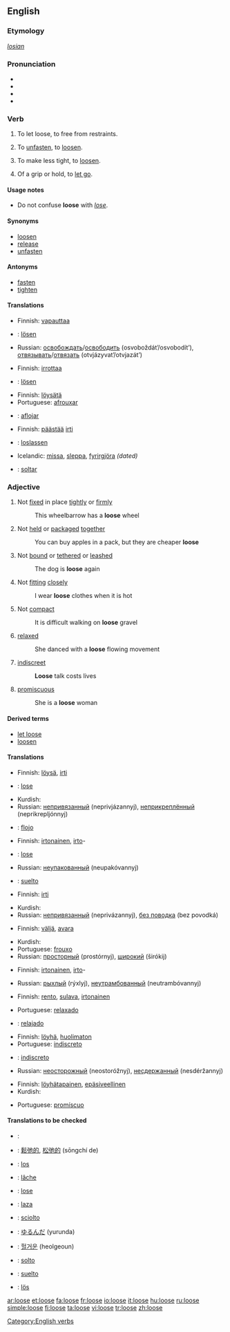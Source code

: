 {{wikipediapl|loose}}
==English==

===Etymology===
{{OE.}} ''[[losian]]''

===Pronunciation===
*{{AHD|/loo͞s/}}
*{{IPA|/luːs/}}
*{{SAMPA|/lu:s/}}
*{{audio|en-us-loose.ogg|Audio (US)}}

===Verb===
[[Category:English verbs]]
{{en-verb|looses|loosing|loosed}}

#{{transitive}} To let loose, to free from restraints.
#{{transitive}} To [[unfasten]], to [[loosen]].
#{{transitive}} To make less tight, to [[loosen]].
#{{intransitive}} Of a grip or hold, to [[let go]].

====Usage notes====
*Do not confuse '''loose''' with ''[[lose]]''.

====Synonyms====
*[[loosen]]
*[[release]]
*[[unfasten]]

====Antonyms====
*[[fasten]]
*[[tighten]]

====Translations====
{{trans-top|to let loose}}
*Finnish: [[vapauttaa]]
*{{de}}: [[lösen]]
*Russian: [[освобождать]]/[[освободить]] (osvoboždát’/osvobodít’), [[отвязывать]]/[[отвязать]] (otvjázyvat’/otvjazát’)
{{trans-bottom}}

{{trans-top|to unfasten}}
*Finnish: [[irrottaa]]
*{{de}}: [[lösen]]
{{trans-bottom}}

{{trans-top|to make less tight}}
*Finnish: [[löysätä]]
*Portuguese: [[afrouxar]]
*{{es}}: [[aflojar]]
{{trans-bottom}}

{{trans-top|to let go}}
*Finnish: [[päästää]] [[irti]]
*{{de}}: [[loslassen]]
*Icelandic: [[missa]], [[sleppa]], [[fyrirgjöra]] ''(dated)''
*{{es}}: [[soltar]]
{{trans-bottom}}

===Adjective===
{{en-adj|loos|er}}

# Not [[fixed]] in place [[tightly]] or [[firmly]]
#: This wheelbarrow has a '''loose''' wheel
# Not [[held]] or [[packaged]] [[together]]
#: You can buy apples in a pack, but they are cheaper '''loose'''
# Not [[bound]] or [[tethered]] or [[leashed]]
#: The dog is '''loose''' again
# Not [[fitting]] [[closely]]
#: I wear '''loose''' clothes when it is hot
# Not [[compact]]
#: It is difficult walking on '''loose''' gravel
# [[relaxed]]
#: She danced with a '''loose''' flowing movement
# [[indiscreet]]
#: '''Loose''' talk costs lives
#{{dated}} [[promiscuous]]
#: She is a '''loose''' woman

====Derived terms====
*[[let loose]]
*[[loosen]]

====Translations====
{{trans-top|not fixed tightly}}
*Finnish: [[löysä]], [[irti]]
{{trans-mid}}
*{{de}}: [[lose]]
*Kurdish: {{KUchar|[[شل]]}}
*Russian: [[непривязанный]] (neprivjázannyj), [[неприкреплённый]] (neprikrepljónnyj)
*{{es}}: [[flojo]]
{{trans-bottom}}

{{trans-top|not packaged}}
*Finnish: [[irtonainen]], [[irto]]-
*{{de}}: [[lose]]
{{trans-mid}}
*Russian: [[неупакованный]] (neupakóvannyj)
*{{es}}: [[suelto]]
{{trans-bottom}}

{{trans-top|not leashed}}
*Finnish: [[irti]]
{{trans-mid}}
*Kurdish: {{KUchar|[[به‌ره‌ڵا]]}}
*Russian: [[непривязанный]] (neprivázannyj), [[без поводка]] (bez povodká)
{{trans-bottom}}

{{trans-top|not fitting tightly}}
*Finnish: [[väljä]], [[avara]]
{{trans-mid}}
*Kurdish: {{KUchar|[[شل]]}}
*Portuguese: [[frouxo]]
*Russian: [[просторный]] (prostórnyj), [[широкий]] (širókij)
{{trans-bottom}}

{{trans-top|not compact}}
*Finnish: [[irtonainen]], [[irto]]-
{{trans-mid}}
*Russian: [[рыхлый]] (rýxlyj), [[неутрамбованный]] (neutrambóvannyj)
{{trans-bottom}}

{{trans-top|relaxed}}
*Finnish: [[rento]], [[sulava]], [[irtonainen]]
{{trans-mid}}
*Portuguese: [[relaxado]]
*{{es}}: [[relajado]]
{{trans-bottom}}

{{trans-top|indiscreet}}
*Finnish: [[löyhä]], [[huolimaton]]
*Portuguese: [[indiscreto]]
*{{es}}: [[indiscreto]]
{{trans-mid}}
*Russian: [[неосторожный]] (neostoróžnyj), [[несдержанный]] (nesdéržannyj)
{{trans-bottom}}

{{trans-top|promiscuous}}
*Finnish: [[löyhätapainen]], [[epäsiveellinen]]
*Kurdish: {{KUchar|[[سووک]]}}
{{trans-mid}}
*Portuguese: [[promíscuo]]
{{trans-bottom}}

====Translations to be checked====
{{checktrans}}
{{trans-top|translations to be categorized}}
*{{ttbc|Arabic}}: {{ARchar|[[فضفاض]]}} {{IPAchar|(faɖfáɖ)}}
*{{ttbc|Chinese}}: [[鬆弛的]], [[松弛的]] (sōngchí de)
*{{ttbc|Dutch}}: [[los#Dutch|los]]
*{{ttbc|French}}: [[lâche]]
*{{ttbc|German}}: [[lose#German|lose]]
*{{ttbc|Hungarian}}: [[laza]]
{{trans-mid}}
*{{ttbc|Italian}}: [[sciolto#Italian|sciolto]]
*{{ttbc|Japanese}}: [[ゆるんだ]] (yurunda)
*{{ttbc|Korean}}: [[헐거운]] (heolgeoun)
*{{ttbc|Portuguese}}: [[solto]]
*{{ttbc|Spanish}}: [[suelto]]
*{{ttbc|Swedish}}: [[lös]]
{{trans-bottom}}

[[ar:loose]]
[[et:loose]]
[[fa:loose]]
[[fr:loose]]
[[io:loose]]
[[it:loose]]
[[hu:loose]]
[[ru:loose]]
[[simple:loose]]
[[fi:loose]]
[[ta:loose]]
[[vi:loose]]
[[tr:loose]]
[[zh:loose]]